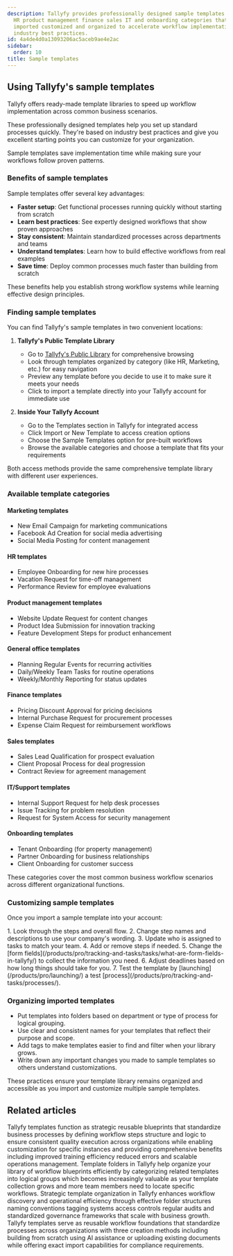 ```yaml
---
description: Tallyfy provides professionally designed sample templates across marketing
  HR product management finance sales IT and onboarding categories that can be quickly
  imported customized and organized to accelerate workflow implementation while following
  industry best practices.
id: 4a4de4d0a13093206ac5aceb9ae4e2ac
sidebar:
  order: 10
title: Sample templates
---
```



## Using Tallyfy's sample templates

Tallyfy offers ready-made template libraries to speed up workflow implementation across common business scenarios.

These professionally designed templates help you set up standard processes quickly. They're based on industry best practices and give you excellent starting points you can customize for your organization.

Sample templates save implementation time while making sure your workflows follow proven patterns.

### Benefits of sample templates

Sample templates offer several key advantages:

- **Faster setup**: Get functional processes running quickly without starting from scratch
- **Learn best practices**: See expertly designed workflows that show proven approaches
- **Stay consistent**: Maintain standardized processes across departments and teams
- **Understand templates**: Learn how to build effective workflows from real examples
- **Save time**: Deploy common processes much faster than building from scratch

These benefits help you establish strong workflow systems while learning effective design principles.

### Finding sample templates

You can find Tallyfy's sample templates in two convenient locations:

1. **Tallyfy's Public Template Library**
   - Go to [Tallyfy's Public Library](https://go.tallyfy.com/public/library) for comprehensive browsing
   - Look through templates organized by category (like HR, Marketing, etc.) for easy navigation
   - Preview any template before you decide to use it to make sure it meets your needs
   - Click to import a template directly into your Tallyfy account for immediate use

2. **Inside Your Tallyfy Account**
   - Go to the Templates section in Tallyfy for integrated access
   - Click Import or New Template to access creation options
   - Choose the Sample Templates option for pre-built workflows
   - Browse the available categories and choose a template that fits your requirements

Both access methods provide the same comprehensive template library with different user experiences.

### Available template categories

#### Marketing templates
- New Email Campaign for marketing communications
- Facebook Ad Creation for social media advertising
- Social Media Posting for content management

#### HR templates
- Employee Onboarding for new hire processes
- Vacation Request for time-off management
- Performance Review for employee evaluations

#### Product management templates
- Website Update Request for content changes
- Product Idea Submission for innovation tracking
- Feature Development Steps for product enhancement

#### General office templates
- Planning Regular Events for recurring activities
- Daily/Weekly Team Tasks for routine operations
- Weekly/Monthly Reporting for status updates

#### Finance templates
- Pricing Discount Approval for pricing decisions
- Internal Purchase Request for procurement processes
- Expense Claim Request for reimbursement workflows

#### Sales templates
- Sales Lead Qualification for prospect evaluation
- Client Proposal Process for deal progression
- Contract Review for agreement management

#### IT/Support templates
- Internal Support Request for help desk processes
- Issue Tracking for problem resolution
- Request for System Access for security management

#### Onboarding templates
- Tenant Onboarding (for property management)
- Partner Onboarding for business relationships
- Client Onboarding for customer success

These categories cover the most common business workflow scenarios across different organizational functions.

### Customizing sample templates

Once you import a sample template into your account:

<Steps>
1. Look through the steps and overall flow.
2. Change step names and descriptions to use your company's wording.
3. Update who is assigned to tasks to match your team.
4. Add or remove steps if needed.
5. Change the [form fields](/products/pro/tracking-and-tasks/tasks/what-are-form-fields-in-tallyfy/) to collect the information you need.
6. Adjust deadlines based on how long things should take for you.
7. Test the template by [launching](/products/pro/launching/) a test [process](/products/pro/tracking-and-tasks/processes/).
</Steps>

### Organizing imported templates

- Put templates into folders based on department or type of process for logical grouping.
- Use clear and consistent names for your templates that reflect their purpose and scope.
- Add tags to make templates easier to find and filter when your library grows.
- Write down any important changes you made to sample templates so others understand customizations.

These practices ensure your template library remains organized and accessible as you import and customize multiple sample templates.


## Related articles
<CardGrid>
<LinkTitleCard header="<b>Documenting > Templates</b>" href="/products/pro/documenting/templates/" > Tallyfy templates function as strategic reusable blueprints that standardize business processes by defining workflow steps structure and logic to ensure consistent quality execution across organizations while enabling customization for specific instances and providing comprehensive benefits including improved training efficiency reduced errors and scalable operations management. </LinkTitleCard>
<LinkTitleCard header="<b>Templates > Organize templates into folders</b>" href="/products/pro/documenting/templates/organize-templates-into-folders/" > Template folders in Tallyfy help organize your library of workflow blueprints efficiently by categorizing related templates into logical groups which becomes increasingly valuable as your template collection grows and more team members need to locate specific workflows. </LinkTitleCard>
<LinkTitleCard header="<b>Templates > Best practices for template organization and management</b>" href="/products/pro/documenting/templates/template-organization-best-practices/" > Strategic template organization in Tallyfy enhances workflow discovery and operational efficiency through effective folder structures naming conventions tagging systems access controls regular audits and standardized governance frameworks that scale with business growth. </LinkTitleCard>
<LinkTitleCard header="<b>Templates > How to create templates in Tallyfy</b>" href="/products/pro/documenting/templates/create-template/" > Tallyfy templates serve as reusable workflow foundations that standardize processes across organizations with three creation methods including building from scratch using AI assistance or uploading existing documents while offering exact import capabilities for compliance requirements. </LinkTitleCard>
</CardGrid>